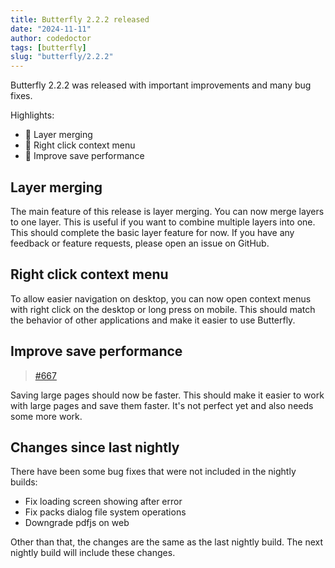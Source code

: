 ```yaml
---
title: Butterfly 2.2.2 released
date: "2024-11-11"
author: codedoctor
tags: [butterfly]
slug: "butterfly/2.2.2"
---
```


Butterfly 2.2.2 was released with important improvements and many bug fixes.

Highlights:

- 📂 Layer merging
- 🚩 Right click context menu
- 💾 Improve save performance

## Layer merging

The main feature of this release is layer merging. You can now merge layers to one layer. This is useful if you want to combine multiple layers into one.
This should complete the basic layer feature for now. If you have any feedback or feature requests, please open an issue on GitHub.

## Right click context menu

To allow easier navigation on desktop, you can now open context menus with right click on the desktop or long press on mobile.
This should match the behavior of other applications and make it easier to use Butterfly.

## Improve save performance

> [#667](https://github.com/LinwoodDev/Butterfly/issues/667)

Saving large pages should now be faster. This should make it easier to work with large pages and save them faster.
It's not perfect yet and also needs some more work.

## Changes since last nightly

There have been some bug fixes that were not included in the nightly builds:

* Fix loading screen showing after error
* Fix packs dialog file system operations
* Downgrade pdfjs on web

Other than that, the changes are the same as the last nightly build.
The next nightly build will include these changes.
